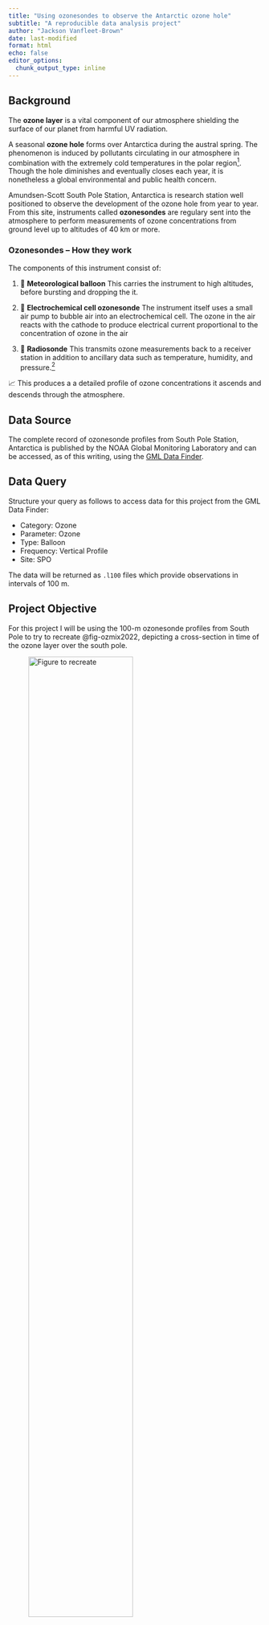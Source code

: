 ```yaml
---
title: "Using ozonesondes to observe the Antarctic ozone hole"
subtitle: "A reproducible data analysis project"
author: "Jackson Vanfleet-Brown"
date: last-modified
format: html
echo: false
editor_options: 
  chunk_output_type: inline
---
```


## Background

The **ozone layer** is a vital component of our atmosphere shielding the surface of our planet from harmful UV radiation.

A seasonal **ozone hole** forms over Antarctica during the austral spring. The phenomenon is induced by pollutants circulating in our atmosphere in combination with the extremely cold temperatures in the polar region[^1]. Though the hole diminishes and eventually closes each year, it is nonetheless a global environmental and public health concern.

[^1]: The cold temperatures help to form Polar Stratospheric Clouds which facilitate the chemical reaction that destroys ozone. See Tritscher et al. (2021).

Amundsen-Scott South Pole Station, Antarctica is research station well positioned to observe the development of the ozone hole from year to year. From this site, instruments called **ozonesondes** are regulary sent into the atmosphere to perform measurements of ozone concentrations from ground level up to altitudes of 40 km or more.

### Ozonesondes -- How they work

The components of this instrument consist of:

1)  🎈 **Meteorological balloon** This carries the instrument to high altitudes, before bursting and dropping the it.

2)  🔋 **Electrochemical cell ozonesonde** The instrument itself uses a small air pump to bubble air into an electrochemical cell. The ozone in the air reacts with the cathode to produce electrical current proportional to the concentration of ozone in the air

3)  📡 **Radiosonde** This transmits ozone measurements back to a receiver station in addition to ancillary data such as temperature, humidity, and pressure.[^2]

📈 This produces a a detailed profile of ozone concentrations it ascends and descends through the atmosphere.

[^2]: This is crucial because it is impossible to recover the ozonesonde after it's been launched

## Data Source

The complete record of ozonesonde profiles from South Pole Station, Antarctica is published by the NOAA Global Monitoring Laboratory and can be accessed, as of this writing, using the [GML Data Finder](https://gml.noaa.gov/dv/data/).

::: {.callout-note}
## Data Query

Structure your query as follows to access data for this project from the GML Data Finder:

- Category: Ozone
- Parameter: Ozone
- Type: Balloon
- Frequency: Vertical Profile
- Site: SPO

The data will be returned as `.l100` files which provide observations in intervals of 100 m.
:::

## Project Objective

For this project I will be using the 100-m ozonesonde profiles from South Pole to try to recreate @fig-ozmix2022, depicting a cross-section in time of the ozone layer over the south pole.

![Figure to recreate](ozmix2022.png){#fig-ozmix2022 width="70%"}

### Nearest neighbors to perform estimates

Since the ozonesonde launches occur sporadically through time @fig-launches-thru-time, to recreate the figure I will use nearest neighbors to estimate the values across days that lack an ozonesonde launch.

Why nearest neighbors? In my estimation this seems like a logical application for this type of an algorithm. The launches are performed with some regularity through time, and for the purposes of visualization, it is good enough to estimate based on the launches that were closest in time.

Specific methodology will be discovered in the functions.R script drawing you attention to these methodologies in particular: - do_model - process_data

Everything is composed into the project pipeline in the \_targets.R so you can inspect how the steps were performed and in what order.

### To reproduce the analysis:

Use the targets package to build a pipeline from data to finished images. The data is accessible from here and you can download the whole directory.

From there, you will need R and R Studio installed on your machine.

You then should clone this repo and open the .Rproj associated with the project. Renv is a package management that should prompt you to install the required packages automatically. Once that is done, you can simply run this command in the console: tar_make()

-   Note: Expect this pipeline to take several hours (\~3 on my machine) to execute as it will fit the model and use it to make the predictions.

This will generate all the processed data and results. If you want to re-render the figures in this notebook, you will need to also have Quarto installed. Then from the command line you would run "quarto render".

## Interesting Links

Read more about the fascinating science behind the formation of the ozone hole [here.](https://gml.noaa.gov/dv/spo_oz/)

Read more about the pollutants that cause the ozone hole -- and the global effort to reduce them in order to reverse the destruction of the ozone layer -- [here.](https://gml.noaa.gov/hats/about/cfc.html)

For detailed instructions on how to prepare and launch an ozonesonde, [check out the manual and videos given by Patrick Cullis.](https://patrickcullis.com/ozonesonde-instructions.html)

## Acknowledgements

```r
library(tidyverse)

targets::tar_load(results)
```

Steps for making the figure:

1)  Define the grid that will be used to depict the contour plot

-   I will choose to plot values based on interval of 10 days since that would complement the less active months better
-   I will plot at altitudes every 1 km between 12 - 24 km which is the region which experiences the majority of ozone depletion during the formation of the hole.
-   I will facet the plots by year, a la NOAA GML OZWV.

2)  Prepare training data

-   First I will prepare the training set from the sonde data, masking the data based on the altitudes and years required above.

3)  Fit model

-   Next I will fit a KNN regression model to the training set using default hyperparameters
-   Then I will use it to make predictions for the grid established above.

```r

# 
# plotter <- function(df, id){
#   
#   title <- paste("Neighbors:", str_extract(id, "(?<=_)\\d+"))
#   ggplot(df) +
#     geom_tile(aes(x=jdate, y = alt, fill = ozone_ppmv))+
#     ggtitle(title)+
#     facet_wrap(~year)
# }
# 
# images %>%
#   nest(data = -id) %>%
#   mutate(plots = map2(data, id, ~plotter(.x, .y))) %>%
#   pull(plots)


```
